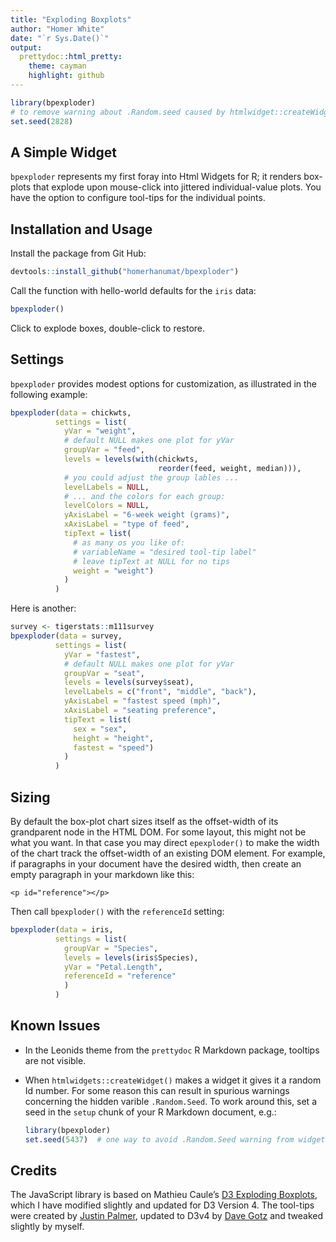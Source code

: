 ```yaml
---
title: "Exploding Boxplots"
author: "Homer White"
date: "`r Sys.Date()`"
output:
  prettydoc::html_pretty:
    theme: cayman
    highlight: github
---
```


```r
library(bpexploder)
# to remove warning about .Random.seed caused by htmlwidget::createWidgetId()
set.seed(2828)   
```


## A Simple Widget

`bpexploder` represents my first foray into Html Widgets for R; it renders box-plots that explode upon mouse-click into jittered individual-value plots.  You have the option to configure tool-tips for the individual points.

## Installation and Usage

Install the package from Git Hub:

```r
devtools::install_github("homerhanumat/bpexploder")
```



Call the function with hello-world defaults for the `iris` data:

```r
bpexploder()
```

Click to explode boxes, double-click to restore.

##  Settings

`bpexploder` provides modest options for customization, as illustrated in the following example:

```r
bpexploder(data = chickwts,
          settings = list(
            yVar = "weight",
            # default NULL makes one plot for yVar
            groupVar = "feed",
            levels = levels(with(chickwts,
                                 reorder(feed, weight, median))),
            # you could adjust the group lables ...
            levelLabels = NULL,
            # ... and the colors for each group:
            levelColors = NULL,
            yAxisLabel = "6-week weight (grams)",
            xAxisLabel = "type of feed",
            tipText = list(
              # as many os you like of:
              # variableName = "desired tool-tip label"
              # leave tipText at NULL for no tips
              weight = "weight")
            )
          )
```

Here is another:

```r
survey <- tigerstats::m111survey
bpexploder(data = survey,
          settings = list(
            yVar = "fastest",
            # default NULL makes one plot for yVar
            groupVar = "seat",
            levels = levels(survey$seat),
            levelLabels = c("front", "middle", "back"),
            yAxisLabel = "fastest speed (mph)",
            xAxisLabel = "seating preference",
            tipText = list(
              sex = "sex",
              height = "height",
              fastest = "speed")
            )
          )
```


## Sizing

By default the box-plot chart sizes itself as the offset-width of its grandparent node in the HTML DOM.  For some layout, this might not be what you want.  In that case you may direct `epexploder()` to make the width of the chart track the offset-width of an existing DOM element.  For example, if paragraphs in your document have the desired width, then create an empty paragraph in your markdown like this:

```
<p id="reference"></p>
```

Then call `bpexploder()` with the `referenceId` setting:

```r
bpexploder(data = iris,
          settings = list(
            groupVar = "Species",
            levels = levels(iris$Species),
            yVar = "Petal.Length",
            referenceId = "reference"
            )
          )
```

## Known Issues

* In the Leonids theme from the `prettydoc` R Markdown package, tooltips are not visible.
* When `htmlwidgets::createWidget()` makes a widget it gives it a random Id number.  For some reason this can result in spurious warnings concerning the hidden varible `.Random.Seed`.  To work around this, set a seed in the `setup` chunk of your R Markdown document, e.g.:

    ```r
    library(bpexploder)
    set.seed(5437)  # one way to avoid .Random.Seed warning from widgetId creation
    ```


## Credits

The JavaScript library is based on Mathieu Caule's [D3 Exploding Boxplots](https://mcaule.github.io/d3_exploding_boxplot/), which I have modified slightly and updated for D3 Version 4. The tool-tips were created by [Justin Palmer](https://github.com/Caged), updated to D3v4 by [Dave Gotz](https://github.com/VACLab/d3-tip) and tweaked slightly by myself.
